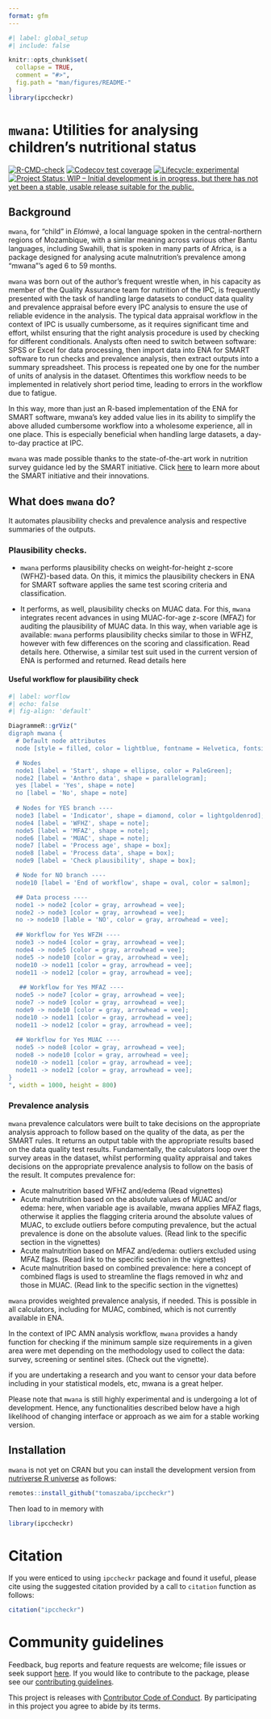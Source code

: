 ```yaml
---
format: gfm
---
```


<!-- README.md is generated from README.Rmd. Please edit that file -->

```r
#| label: global_setup
#| include: false

knitr::opts_chunk$set(
  collapse = TRUE,
  comment = "#>",
  fig.path = "man/figures/README-"
)
library(ipccheckr)
```

# `mwana`: Utilities for analysing children's nutritional status 

<!-- badges: start -->
[![R-CMD-check](https://github.com/nutriverse/mwana/actions/workflows/R-CMD-check.yaml/badge.svg)](https://github.com/tomaszaba/ipccheckr/actions/workflows/R-CMD-check.yaml)
[![Codecov test coverage](https://codecov.io/gh/nutriverse/mwana/branch/main/graph/badge.svg)](https://app.codecov.io/gh/tomaszaba/ipccheckr?branch=main)
[![Lifecycle: experimental](https://img.shields.io/badge/lifecycle-experimental-orange.svg)](https://lifecycle.r-lib.org/articles/stages.html#experimental)
[![Project Status: WIP – Initial development is in progress, but there has not yet been a stable, usable release suitable for the public.](https://www.repostatus.org/badges/latest/wip.svg)](https://www.repostatus.org/#wip)
<!-- badges: end -->

## Background

`mwana`, for “child” in *Elómwè*, a local language spoken in the central-northern regions of Mozambique, with a similar meaning across various other Bantu languages, including Swahili, that is spoken in many parts of Africa, is a package designed for analysing acute malnutrition’s prevalence among “mwana”’s aged 6 to 59 months.

`mwana` was born out of the author’s frequent wrestle when, in his capacity as member of the Quality Assurance team for nutrition of the IPC, is frequently presented with the task of handling large datasets to conduct data quality and prevalence appraisal before every IPC analysis to ensure the use of reliable evidence in the analysis. The typical data appraisal workflow in the context of IPC is usually cumbersome, as it requires significant time and effort, whilst ensuring that the right analysis procedure is used by checking for different conditionals. Analysts often need to switch between software: SPSS or Excel for data processing, then import data into ENA for SMART software to run checks and prevalence analysis, then extract outputs into a summary spreadsheet. This process is repeated one by one for the number of units of analysis in the dataset. Oftentimes this workflow needs to be implemented in relatively short period time, leading to errors in the workflow due to fatigue.  

In this way, more than just an R-based implementation of the ENA for SMART software, mwana’s key added value lies in its ability to simplify the above alluded cumbersome workflow into a wholesome experience, all in one place. This is especially beneficial when handling large datasets, a day-to-day practice at IPC.

::: {.callout-note}
`mwana` was made possible thanks to the state-of-the-art work in nutrition survey guidance led by the SMART initiative. Click [here](https://smartmethodology.org) to learn more about the SMART initiative and their innovations.
:::

## What does `mwana` do?

It automates plausibility checks and prevalence analysis and respective summaries of the outputs.

### Plausibility checks. 

  + `mwana` performs plausibility checks on weight-for-height z-score (WFHZ)-based data. On this, it mimics the plausibility checkers in ENA for SMART software applies the same test scoring criteria and classification.  

  + It performs, as well, plausibility checks on MUAC data. For this, `mwana` integrates recent advances in using MUAC-for-age z-score (MFAZ) for auditing the plausibility of MUAC data. In this way, when variable age is available: `mwana` performs plausibility checks similar to those in WFHZ, however with few differences on the scoring and classification. Read details here. Otherwise, a similar test suit used in the current version of ENA is performed and returned. Read details here

#### Useful workflow for plausibility check
```r
#| label: worflow
#| echo: false 
#| fig-align: 'default'

DiagrammeR::grViz("
digraph mwana {
  # Default node attributes
  node [style = filled, color = lightblue, fontname = Helvetica, fontsize = 12];

  # Nodes
  node1 [label = 'Start', shape = ellipse, color = PaleGreen];
  node2 [label = 'Anthro data', shape = parallelogram];
  yes [label = 'Yes', shape = note]
  no [label = 'No', shape = note]
  
  # Nodes for YES branch ----
  node3 [label = 'Indicator', shape = diamond, color = lightgoldenrod];
  node4 [label = 'WFHZ', shape = note];
  node5 [label = 'MFAZ', shape = note];
  node6 [label = 'MUAC', shape = note];
  node7 [label = 'Process age', shape = box];
  node8 [label = 'Process data', shape = box];
  node9 [label = 'Check plausibility', shape = box];

  # Node for NO branch ----
  node10 [label = 'End of workflow', shape = oval, color = salmon];

  ## Data process ----
  node1 -> node2 [color = gray, arrowhead = vee];
  node2 -> node3 [color = gray, arrowhead = vee];
  no -> node10 [lable = 'NO', color = gray, arrowhead = vee];
  
  ## Workflow for Yes WFZH ----
  node3 -> node4 [color = gray, arrowhead = vee];
  node4 -> node5 [color = gray, arrowhead = vee];
  node5 -> node10 [color = gray, arrowhead = vee];
  node10 -> node11 [color = gray, arrowhead = vee];
  node11 -> node12 [color = gray, arrowhead = vee];
  
   ## Workflow for Yes MFAZ ----
  node5 -> node7 [color = gray, arrowhead = vee];
  node7 -> node9 [color = gray, arrowhead = vee];
  node9 -> node10 [color = gray, arrowhead = vee];
  node10 -> node11 [color = gray, arrowhead = vee];
  node11 -> node12 [color = gray, arrowhead = vee];
  
  ## Workflow for Yes MUAC ----
  node5 -> node8 [color = gray, arrowhead = vee];
  node8 -> node10 [color = gray, arrowhead = vee];
  node10 -> node11 [color = gray, arrowhead = vee];
  node11 -> node12 [color = gray, arrowhead = vee];
}
", width = 1000, height = 800)
```

### Prevalence analysis

`mwana` prevalence calculators were built to take decisions on the appropriate analysis approach to follow based on the quality of the data, as per the SMART rules. It returns an output table with the appropriate results based on the data quality test results. Fundamentally, the calculators loop over the survey areas in the dataset, whilst performing quality appraisal and takes decisions on the appropriate prevalence analysis to follow on the basis of the result. It computes prevalence for: 

  + Acute malnutrition based WFHZ and/edema (Read vignettes) 
  + Acute malnutrition based on the absolute values of MUAC and/or edema: here, when variable age is available, mwana applies MFAZ flags, otherwise it applies the flagging criteria around the absolute values of MUAC, to exclude outliers before computing prevalence, but the actual prevalence is done on the absolute values. (Read link to the specific section in the vignettes)
  + Acute malnutrition based on MFAZ and/edema: outliers excluded using MFAZ flags. (Read link to the specific section in the vignettes)
  + Acute malnutrition based on combined prevalence: here a concept of combined flags is used to streamline the flags removed in whz and those in MUAC. (Read link to the specific section in the vignettes)

`mwana` provides weighted prevalence analysis, if needed. This is possible in all calculators, including for MUAC, combined, which is not currently available in ENA. 

In the context of IPC AMN analysis workflow, `mwana` provides a handy function for checking if the minimum sample size requirements in a given area were met depending on the methodology used to collect the data: survey, screening or sentinel sites. (Check out the vignette).

::: {.callout-tip}
if you are undertaking a research and you want to censor your data before including in your statistical models, etc, mwana is a great helper.
:::

::: {.callout-warning}
Please note that `mwana` is still highly experimental and is undergoing a lot of development. Hence, any functionalities described below have a high likelihood of changing interface or approach as we aim for a stable working version.
:::

## Installation

`mwana` is not yet on CRAN but you can install the development version from [nutriverse R universe](https://nutriverse.r-universe.dev) as follows:

```r
remotes::install_github("tomaszaba/ipccheckr")
```

Then load to in memory with
```r
library(ipccheckr)
```

# Citation

If you were enticed to using `ipccheckr` package and found it useful, please cite using the suggested citation provided by a call to `citation` function as follows:

```r
citation("ipccheckr")
```

# Community guidelines  

Feedback, bug reports and feature requests are welcome; file issues or seek support [here](https://github.com/nutriverse/mwana/issues). If you would like to contribute to the package, please see our [contributing guidelines](https://nutriverse.io/mwana/CONTRIBUTING.html).  

This project is releases with [Contributor Code of Conduct](https://nutriverse.io/mwana/CODE_OF_CONDUCT.html). By participating in this project you agree to abide by its terms.
